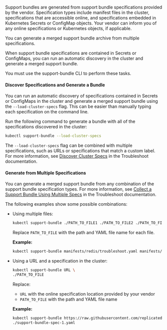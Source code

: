 Support bundles are generated from support bundle specifications provided by the vendor. Specification types include manifest files in the cluster, specifications that are accessible online, and specifications embedded in Kubernetes Secrets or ConfigMap objects. Your vendor can inform you of any online specifications or Kubernetes objects, if applicable.

You can generate a merged support bundle archive from multiple specifications.

When support bundle specifications are contained in Secrets or ConfigMaps, you can run an automatic discovery in the cluster and generate a merged support bundle.

You must use the support-bundle CLI to perform these tasks.

#### Discover Specifications and Generate a Bundle

You can run an automatic discovery of specifications contained in Secrets or ConfigMaps in the cluster and generate a merged support bundle using the `--load-cluster-specs` flag. This can be easier than manually typing each specification on the command line.

Run the following command to generate a bundle with all of the specifications discovered in the cluster:

  ```bash
  kubectl support-bundle --load-cluster-specs
  ```
The `--load-cluster-specs` flag can be combined with multiple specifications, such as URLs or specifications that match a custom label. For more information, see [Discover Cluster Specs](https://troubleshoot.sh/docs/support-bundle/discover-cluster-specs/) in the Troubleshoot documentation.

#### Generate from Multiple Specifications

You can generate a merged support bundle from any combination of the support bundle specification types. For more information, see [Collect a Support Bundle Using Multiple Specs](https://troubleshoot.sh/docs/support-bundle/collecting/#collect-a-support-bundle-using-multiple-specs) in the Troubleshoot documentation.

The following examples show some possible combinations:

- Using multiple files:

  ```bash
  kubectl support-bundle ./PATH_TO_FILE1 ./PATH_TO_FILE2 ./PATH_TO_FILE3
  ```

  Replace `PATH_TO_FILE` with the path and YAML file name for each file.

  **Example:**

  ```bash
  kubectl support-bundle manifests/redis/troubleshoot.yaml manifests/mysql/troubleshoot.yaml manifests/nginx/troubleshoot.yaml
  ```

- Using a URL and a specification in the cluster:

  ```bash
  kubectl support-bundle URL \
  ./PATH_TO_FILE 
  ```
  
  Replace:

  - `URL` with the online specification location provided by your vendor
  - `PATH_TO_FILE` with the path and YAML file name

  **Example:**
  
  ```bash
  kubectl support-bundle https://raw.githubusercontent.com/replicatedhq/troubleshoot-specs/main/in-cluster/default.yaml \
  ./support-bundle-spec-1.yaml
  ```  